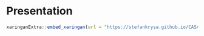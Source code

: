 # Presentation

```r
xaringanExtra::embed_xaringan(url = "https://stefankrysa.github.io/CASA0023-Xaringan-Presentation/", ratio = "16:9")
```
